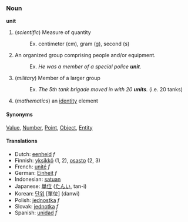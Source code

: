 ===Noun===

'''unit'''

# (''scientific'') Measure of quantity
#: Ex. centimeter (cm), gram (g), second (s)
# An organized group comprising people and/or equipment.
#: Ex. ''He was a member of a special police '''unit'''.''
# (''military'') Member of a larger group
#: Ex. ''The 5th tank brigade moved in with 20 '''units'''.'' (i.e. 20 tanks)
# (''mathematics'') an [[identity]] element

====Synonyms====
[[Value]], [[Number]], [[Point]], [[Object]], [[Entity]]


====Translations====

*Dutch: [[eenheid]] ''f''
*Finnish: [[yksikkö]] (1, 2), [[osasto]] (2, 3)
*French: [[unité]] ''f''
*German: [[Einheit]] ''f''
*Indonesian: [[satuan]]
*Japanese: [[単位]] ([[たんい]], tan-i)
*Korean: [[단위]] [單位] (danwi)
*Polish: [[jednostka]] ''f''
*Slovak: [[jednotka]] ''f''
*Spanish: [[unidad]] ''f''